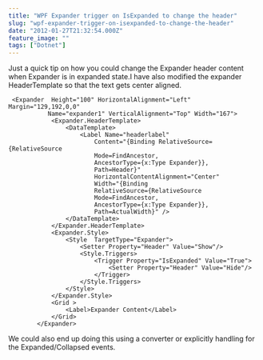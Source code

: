 ```yaml
---
title: "WPF Expander trigger on IsExpanded to change the header"
slug: "wpf-expander-trigger-on-isexpanded-to-change-the-header"
date: "2012-01-27T21:32:54.000Z"
feature_image: ""
tags: ["Dotnet"]
---
```


Just a quick tip on how you could change the Expander header content when Expander is in expanded state.I have also modified the expander HeaderTemplate so that the text gets center aligned.

     <Expander  Height="100" HorizontalAlignment="Left" Margin="129,192,0,0"
               Name="expander1" VerticalAlignment="Top" Width="167">
                <Expander.HeaderTemplate>
                    <DataTemplate>
                        <Label Name="headerlabel"
                            Content="{Binding RelativeSource={RelativeSource
                            Mode=FindAncestor,
                            AncestorType={x:Type Expander}},
                            Path=Header}"
                            HorizontalContentAlignment="Center"
                            Width="{Binding
                            RelativeSource={RelativeSource
                            Mode=FindAncestor,
                            AncestorType={x:Type Expander}},
                            Path=ActualWidth}" />
                    </DataTemplate>
                </Expander.HeaderTemplate>
                <Expander.Style>
                    <Style  TargetType="Expander">
                        <Setter Property="Header" Value="Show"/>
                        <Style.Triggers>
                            <Trigger Property="IsExpanded" Value="True">
                                <Setter Property="Header" Value="Hide"/>
                            </Trigger>
                        </Style.Triggers>
                    </Style>
                </Expander.Style>
                <Grid >
                    <Label>Expander Content</Label>
                </Grid>
            </Expander>
    

We could also end up doing this using a converter or explicitly handling for the Expanded/Collapsed events.